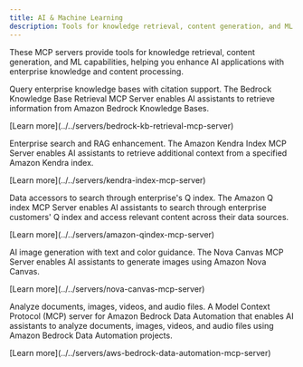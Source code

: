 ```yaml
---
title: AI & Machine Learning
description: Tools for knowledge retrieval, content generation, and ML capabilities.
---
```



These MCP servers provide tools for knowledge retrieval, content generation, and ML capabilities, helping you enhance AI applications with enterprise knowledge and content processing.

<CardGrid>
  <Card title="Amazon Bedrock Knowledge Bases Retrieval MCP Server" icon="open-book">
    <div>
      <p>Query enterprise knowledge bases with citation support. The Bedrock Knowledge Base Retrieval MCP Server enables AI assistants to retrieve information from Amazon Bedrock Knowledge Bases.</p>
      <p class="tool-details">[Learn more](../../servers/bedrock-kb-retrieval-mcp-server)</p>
      <Badge text="Knowledge Bases" size="small"/>
    </div>
  </Card>

  <Card title="Amazon Kendra Index MCP Server" icon="magnifier">
    <div>
      <p>Enterprise search and RAG enhancement. The Amazon Kendra Index MCP Server enables AI assistants to retrieve additional context from a specified Amazon Kendra index.</p>
      <p class="tool-details">[Learn more](../../servers/kendra-index-mcp-server)</p>
      <Badge text="Enterprise Search" size="small"/>
    </div>
  </Card>

  <Card title="Amazon Q index MCP Server" icon="laptop">
    <div>
      <p>Data accessors to search through enterprise's Q index. The Amazon Q index MCP Server enables AI assistants to search through enterprise customers' Q index and access relevant content across their data sources.</p>
      <p class="tool-details">[Learn more](../../servers/amazon-qindex-mcp-server)</p>
      <Badge text="Q Index" size="small"/>
    </div>
  </Card>

  <Card title="Amazon Nova Canvas MCP Server" icon="star">
    <div>
      <p>AI image generation with text and color guidance. The Nova Canvas MCP Server enables AI assistants to generate images using Amazon Nova Canvas.</p>
      <p class="tool-details">[Learn more](../../servers/nova-canvas-mcp-server)</p>
      <Badge text="Image Generation" size="small"/>
    </div>
  </Card>

  <Card title="Amazon Bedrock Data Automation MCP Server" icon="star">
    <div>
      <p>Analyze documents, images, videos, and audio files. A Model Context Protocol (MCP) server for Amazon Bedrock Data Automation that enables AI assistants to analyze documents, images, videos, and audio files using Amazon Bedrock Data Automation projects.</p>
      <p class="tool-details">[Learn more](../../servers/aws-bedrock-data-automation-mcp-server)</p>
      <Badge text="Content Analysis" size="small"/>
    </div>
  </Card>
</CardGrid>
